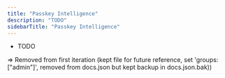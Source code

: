 ```yaml
---
title: "Passkey Intelligence"
description: "TODO"
sidebarTitle: "Passkey Intelligence"
---
```


- TODO

=> Removed from first iteration (kept file for future reference, set 'groups: ["admin"]', removed from docs.json but kept backup in docs.json.bak))